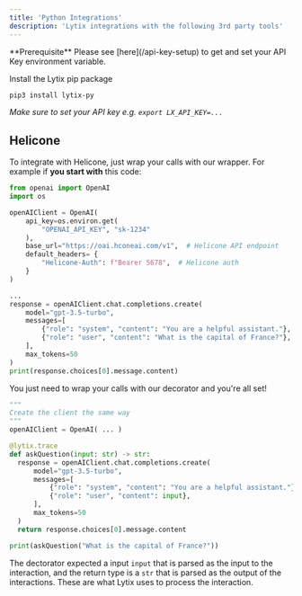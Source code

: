 ```yaml
---
title: 'Python Integrations'
description: 'Lytix integrations with the following 3rd party tools'
---
```


<Info>
  **Prerequisite** Please see [here](/api-key-setup) to get and set your API Key environment variable.
</Info>

Install the Lytix pip package


```bash
pip3 install lytix-py
```

*Make sure to set your API key e.g. `export LX_API_KEY=...`*

## Helicone

To integrate with Helicone, just wrap your calls with our wrapper. For example if **you start with** this code:


```py
from openai import OpenAI
import os

openAIClient = OpenAI(
    api_key=os.environ.get(
        "OPENAI_API_KEY", "sk-1234"
    ),
    base_url="https://oai.hconeai.com/v1",  # Helicone API endpoint
    default_headers= { 
        "Helicone-Auth": f"Bearer 5678",  # Helicone auth
    }
)

...
response = openAIClient.chat.completions.create(
    model="gpt-3.5-turbo",
    messages=[
        {"role": "system", "content": "You are a helpful assistant."},
        {"role": "user", "content": "What is the capital of France?"},
    ],
    max_tokens=50
)
print(response.choices[0].message.content)
```

You just need to wrap your calls with our decorator and you're all set!

```py
"""
Create the client the same way
"""
openAIClient = OpenAI( ... )

@lytix.trace
def askQuestion(input: str) -> str:
  response = openAIClient.chat.completions.create(
      model="gpt-3.5-turbo",
      messages=[
          {"role": "system", "content": "You are a helpful assistant."},
          {"role": "user", "content": input},
      ],
      max_tokens=50
  )
  return response.choices[0].message.content

print(askQuestion("What is the capital of France?"))
```

The dectorator expected a input `input` that is parsed as the input to the interaction, and the return type is a `str` that is parsed as the output of the interactions. These are what Lytix uses to process the interaction.
